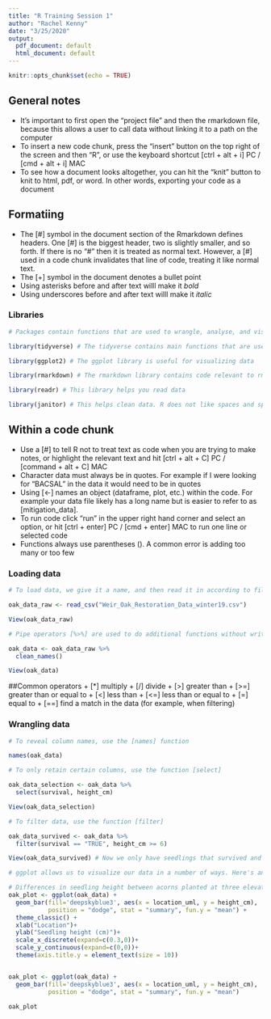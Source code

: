 ```yaml
---
title: "R Training Session 1"
author: "Rachel Kenny"
date: "3/25/2020"
output:
  pdf_document: default
  html_document: default
---
```


```r
knitr::opts_chunk$set(echo = TRUE)
```

## General notes 
+ It's important to first open the "project file" and then the rmarkdown file, because this allows a user to call data without linking it to a path on the computer
+ To insert a new code chunk, press the "insert" button on the top right of the screen and then "R", or use the keyboard shortcut [ctrl + alt + i] PC / [cmd + alt + i] MAC
+ To see how a document looks altogether, you can hit the "knit" button to knit to html, pdf, or word. In other words, exporting your code as a document


## Formatiing
+ The [#] symbol in the document section of the Rmarkdown defines headers. One [#] is the biggest header, two is slightly smaller, and so forth. If there is no "#" then it is treated as normal text. However, a [#] used in a code chunk invalidates that line of code, treating it like normal text.
+ The [+] symbol in the document denotes a bullet point
+ Using asterisks before and after text willl make it *bold*
+ Using underscores before and after text willl make it _italic_


### Libraries
```r

# Packages contain functions that are used to wrangle, analyse, and visualize data. Packages are stored in libraries, and they must be installed prior to running the code. To install any missing packages, Go to "packages" in the right hand panel, click "install", then type in the name of the package and hit "install". Once they are installed, packages can be loaded by running the function "library(name_of_library)" as seen in the first code chunk below. 

library(tidyverse) # The tidyverse contains main functions that are useful for data wrangling and manipulation

library(ggplot2) # The ggplot library is useful for visualizing data

library(rmarkdown) # The rmarkdown library contains code relevant to rmarkdown files, such as knitting a file

library(readr) # This library helps you read data

library(janitor) # This helps clean data. R does not like spaces and special characters in column names, so it's better if all column names are cleaned before manipulation

```


## Within a code chunk
+ Use a [#] to tell R not to treat text as code when you are trying to make notes, or highlight the relevant text and hit [ctrl + alt + C] PC / [command + alt + C] MAC
+ Character data must always be in quotes. For example if I were looking for "BACSAL" in the data it would need to be in quotes
+ Using [<-] names an object (dataframe, plot, etc.) within the code. For example your data file likely has a long name but is easier to refer to as [mitigation_data]. 
+ To run code click "run" in the upper right hand corner and select an option, or hit [ctrl + enter] PC / [cmd + enter] MAC to run one line or selected code
+ Functions always use parentheses (). A common error is adding too many or too few


### Loading data
```r

# To load data, we give it a name, and then read it in according to file type (csv, excel, etc.)

oak_data_raw <- read_csv("Weir_Oak_Restoration_Data_winter19.csv")

View(oak_data_raw)

# Pipe operators [%>%] are used to do additional functions without writing unnecessary lines of code. Think of it as if it's saying take this line of code "and then do this". In this case, we are using [clean_names] function to clean our column names (replace spaces with underscores, all lowercase, remove special characters, etc)

oak_data <- oak_data_raw %>% 
  clean_names()

View(oak_data)

```


##Common operators
+ [*] multiply
+ [/] divide
+ [>] greater than 
+ [>=] greater than or equal to
+ [<] less than
+ [<=] less than or equal to
+ [=] equal to
+ [==] find a match in the data (for example, when filtering)


### Wrangling data
```r

# To reveal column names, use the [names] function

names(oak_data)

# To only retain certain columns, use the function [select]

oak_data_selection <- oak_data %>% 
  select(survival, height_cm)

View(oak_data_selection)

# To filter data, use the function [filter]

oak_data_survived <- oak_data %>% 
  filter(survival == "TRUE", height_cm >= 6)

View(oak_data_survived) # Now we only have seedlings that survived and are greater than or equal to 6 cm

```


```r

# ggplot allows us to visualize our data in a number of ways. Here's an example below.

# Differences in seedling height between acorns planted at three elevations: upper, middle, and lower
oak_plot <- ggplot(oak_data) + 
  geom_bar(fill='deepskyblue3', aes(x = location_uml, y = height_cm), 
           position = "dodge", stat = "summary", fun.y = "mean") +
  theme_classic() +
  xlab("Location")+
  ylab("Seedling height (cm)")+
  scale_x_discrete(expand=c(0.3,0))+
  scale_y_continuous(expand=c(0,0))+
  theme(axis.title.y = element_text(size = 10))


oak_plot <- ggplot(oak_data) + 
  geom_bar(fill='deepskyblue3', aes(x = location_uml, y = height_cm), 
           position = "dodge", stat = "summary", fun.y = "mean") 

oak_plot

```









